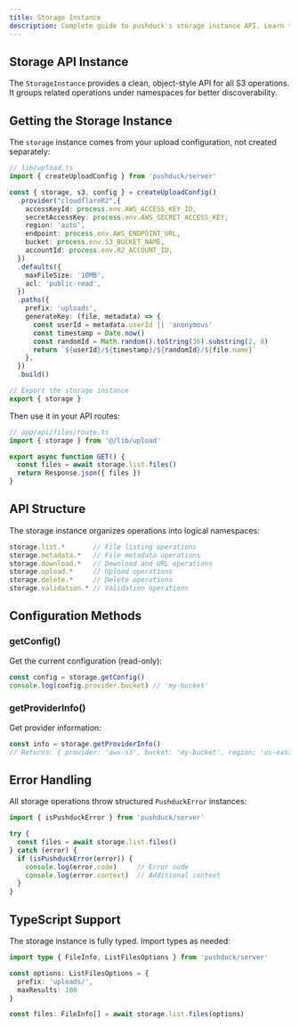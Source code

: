 ```yaml
---
title: Storage Instance
description: Complete guide to pushduck's storage instance API. Learn the object-style interface for S3 operations including file listing, metadata, uploads, downloads, and validation.
---
```


## Storage API Instance

The `StorageInstance` provides a clean, object-style API for all S3 operations. It groups related operations under namespaces for better discoverability.

## Getting the Storage Instance

The `storage` instance comes from your upload configuration, not created separately:

```typescript
// lib/upload.ts
import { createUploadConfig } from 'pushduck/server'

const { storage, s3, config } = createUploadConfig()
  .provider("cloudflareR2",{
    accessKeyId: process.env.AWS_ACCESS_KEY_ID,
    secretAccessKey: process.env.AWS_SECRET_ACCESS_KEY,
    region: 'auto',
    endpoint: process.env.AWS_ENDPOINT_URL,
    bucket: process.env.S3_BUCKET_NAME,
    accountId: process.env.R2_ACCOUNT_ID,
  })
  .defaults({
    maxFileSize: '10MB',
    acl: 'public-read',
  })
  .paths({
    prefix: 'uploads',
    generateKey: (file, metadata) => {
      const userId = metadata.userId || 'anonymous'
      const timestamp = Date.now()
      const randomId = Math.random().toString(36).substring(2, 8)
      return `${userId}/${timestamp}/${randomId}/${file.name}`
    },
  })
  .build()

// Export the storage instance
export { storage }
```

Then use it in your API routes:

```typescript
// app/api/files/route.ts
import { storage } from '@/lib/upload'

export async function GET() {
  const files = await storage.list.files()
  return Response.json({ files })
}
```

## API Structure

The storage instance organizes operations into logical namespaces:

```typescript
storage.list.*       // File listing operations
storage.metadata.*   // File metadata operations  
storage.download.*   // Download and URL operations
storage.upload.*     // Upload operations
storage.delete.*     // Delete operations
storage.validation.* // Validation operations
```

## Configuration Methods

### getConfig()

Get the current configuration (read-only):

```typescript
const config = storage.getConfig()
console.log(config.provider.bucket) // 'my-bucket'
```

### getProviderInfo()

Get provider information:

```typescript
const info = storage.getProviderInfo()
// Returns: { provider: 'aws-s3', bucket: 'my-bucket', region: 'us-east-1' }
```

## Error Handling

All storage operations throw structured `PushduckError` instances:

```typescript
import { isPushduckError } from 'pushduck/server'

try {
  const files = await storage.list.files()
} catch (error) {
  if (isPushduckError(error)) {
    console.log(error.code)     // Error code
    console.log(error.context)  // Additional context
  }
}
```

## TypeScript Support

The storage instance is fully typed. Import types as needed:

```typescript
import type { FileInfo, ListFilesOptions } from 'pushduck/server'

const options: ListFilesOptions = {
  prefix: 'uploads/',
  maxResults: 100
}

const files: FileInfo[] = await storage.list.files(options)
``` 
